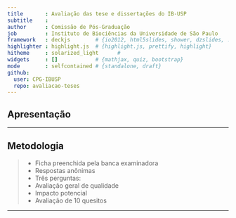 ```yaml
---
title       : Avaliação das tese e dissertações do IB-USP
subtitle    : 
author      : Comissão de Pós-Graduação
job         : Instituto de Biociências da Universidade de São Paulo
framework   : deckjs        # {io2012, html5slides, shower, dzslides, ...}
highlighter : highlight.js  # {highlight.js, prettify, highlight}
hitheme     : solarized_light      # 
widgets     : []            # {mathjax, quiz, bootstrap}
mode        : selfcontained # {standalone, draft}
github:
  user: CPG-IBUSP
  repo: avaliacao-teses
---
```


## Apresentação

---

## Metodologia
> - Ficha preenchida pela banca examinadora
> - Respostas anônimas
> - Três perguntas:
    - Avaliação geral de qualidade
    - Impacto potencial
    - Avaliação de 10 quesitos

---

